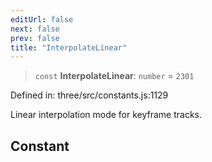 ```yaml
---
editUrl: false
next: false
prev: false
title: "InterpolateLinear"
---
```


> `const` **InterpolateLinear**: `number` = `2301`

Defined in: three/src/constants.js:1129

Linear interpolation mode for keyframe tracks.

## Constant
